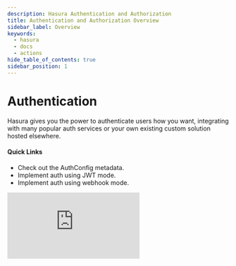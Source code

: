 ```yaml
---
description: Hasura Authentication and Authorization
title: Authentication and Authorization Overview
sidebar_label: Overview
keywords:
  - hasura
  - docs
  - actions
hide_table_of_contents: true
sidebar_position: 1
---
```



# Authentication

<div className="overview-header">
  <div className="overview-text">
    <p>
      Hasura gives you the power to authenticate users how you want, integrating with many popular auth services or your
      own existing custom solution hosted elsewhere.
      <br />
    </p>

<h4>Quick Links</h4>
<ul>
  <li>
    <VersionedLink to="/authentication/auth-config/">Check out the AuthConfig metadata.</VersionedLink>
  </li>
  <li>
    <VersionedLink to="/authentication/jwt/">Implement auth using JWT mode.</VersionedLink>
  </li>
  <li>
    <VersionedLink to="/authentication/webhook/">Implement auth using webhook mode.</VersionedLink>
  </li>
</ul>
  </div>
  <iframe
    src="https://www.youtube.com/embed/OL_eWdwQU2I"
    frameBorder="0"
    allow="accelerometer; autoplay; encrypted-media; gyroscope; picture-in-picture"
    allowFullScreen
  />
</div>

<Thumbnail
  src="/img/auth/auth-high-level-overview-diagram.png"
  alt="Authentication and authorization with Hasura"
  className="no-shadow overview-img"
/>

## Using Authentication

<div className="overview-gallery">
  <VersionedLink to="/authentication/jwt/">
    <div className="card">
      <h3>JWT Mode</h3>
      <p>
        With JWT Mode, Hasura can easily integrate with your existing authentication service and rapidly help you
        configure granular access to your data.
      </p>
    </div>
  </VersionedLink>

<VersionedLink to="/authentication/webhook/">
  <div className="card">
    <h3>Webhook Mode</h3>
    <p>
      With webhook mode you can specify a URL for Hasura to call which will return user information in session
      variables.
    </p>
  </div>
</VersionedLink>

<VersionedLink to="/authentication/role-emulation/">
  <div className="card">
    <h3>Role Emulation</h3>
    <p>
      Hasura can be set up to emulate roles and process requests using the defined access-control rules
      for another role. This can be useful for testing without setting up authentication.
    </p>
  </div>
</VersionedLink>
</div>
